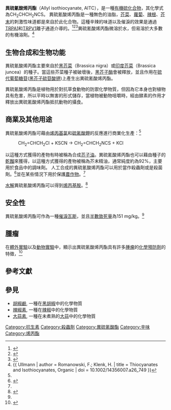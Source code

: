 {{chembox
| Verifiedfields = changed
| Watchedfields = changed
| verifiedrevid = 477314225
|   Name = 异硫氰酸烯丙酯
|   ImageFile = Allyl-isothiocyanate-2D-skeletal.png
|   ImageSize = 200px
|   ImageName = Allyl isothiocyanate
|   ImageFile1 = Allyl-isothiocyanate-3D-vdW.png
|   ImageSize1 = 150px
|   ImageName1 = Space-filling model of allyl isothiocyanate
|   IUPACName = 3-Isothiocyanato-1-propene
|   OtherNames = synthetic mustard oil
| Section1 = {{Chembox Identifiers
|   UNII_Ref = {{fdacite|correct|FDA}}
| UNII = BN34FX42G3
| ChEBI_Ref = {{ebicite|changed|EBI}}
| ChEBI = 73224
| KEGG_Ref = {{keggcite|correct|kegg}}
| KEGG = D02818
| InChI = 1/C4H5NS/c1-2-3-5-4-6/h2H,1,3H2
| InChIKey = ZOJBYZNEUISWFT-UHFFFAOYAS
| StdInChI_Ref = {{stdinchicite|correct|chemspider}}
| StdInChI = 1S/C4H5NS/c1-2-3-5-4-6/h2H,1,3H2
| StdInChIKey_Ref = {{stdinchicite|correct|chemspider}}
| StdInChIKey = ZOJBYZNEUISWFT-UHFFFAOYSA-N
| CASNo_Ref = {{cascite|correct|CAS}}
| CASNo = 57-06-7
| ChEMBL_Ref = {{ebicite|correct|EBI}}
| ChEMBL = 233248
| ChemSpiderID_Ref = {{chemspidercite|correct|chemspider}}
| ChemSpiderID = 21105854
|   SMILES = C=CCN=C=S
| PubChem = 5971
}}
| Section2 = {{Chembox Properties
|   C=4|H=5|N=1|S=1
|   Density = 1.013–1.020 g/cm<sup>3</sup>
|   MeltingPtC = −102
|   BoilingPtC = 148
|   BoilingPtCH = 154
  }}
}}

'''異硫氰酸烯丙酯'''（Allyl isothiocyanate, AITC），是一種[[有機硫化合物|有機硫化合物]]，其化學式為CH<sub>2</sub>CHCH<sub>2</sub>NCS。
異硫氰酸烯丙酯是一種無色的油脂，[[芥菜|芥菜]]、[[蘿蔔|蘿蔔]]、[[辣根|辣根]]、[[芥末|芥末]]的刺激性味道都是來自於此化合物。這種辛辣的味道以及催淚的效果是通過[[TRPA1|TRPA1]]和[[TRPV1|TRPV1]]離子通道介導的。<ref>{{cite journal | last1 = Everaerts | first1 = W. | last2 = Gees | first2 = M. | last3 = Alpizar | first3 = Y. A. | last4 = Farre | first4 = R. | last5 = Leten | first5 = C. | last6 = Apetrei | first6 = A. | last7 = Dewachter | first7 = I. | last8 = van Leuven | first8 = F. | last9 = Vennekens | first9 = R. | displayauthors=8| title = The Capsaicin Receptor TRPV1 is a Crucial Mediator of the Noxious Effects of Mustard Oil | journal = Current Biology | year = 2011 | volume = 21 | issue = 4 | pages = 316–321 | pmid = 21315593 | doi = 10.1016/j.cub.2011.01.031 }}</ref><ref name="pmid18501939">{{cite journal | author = Brône, B.; Peeters, P. J.; Marrannes, R.; Mercken, M.; Nuydens, R.; Meert, T.; Gijsen, H. J. | title = Tear gasses CN, CR, and CS are potent activators of the human TRPA1 receptor | journal = [[Toxicology_and_Applied_Pharmacology|Toxicology and Applied Pharmacology]] | year = 2008 | volume = 231 | issue = 2 | pages = 150–156 | pmid = 18501939 | doi = 10.1016/j.taap.2008.04.00 }}</ref><ref name="pmid21741838">{{cite journal | author = Ryckmans, T.; Aubdool, A. A.; Bodkin, J. V.; Cox, P.; Brain, S. D.; Dupont, T.; Fairman, E.; Hashizume, Y.; Ishii, N. et al. | title = Design and Pharmacological Evaluation of [[PF-4840154|PF-4840154]], a Non-Electrophilic Reference Agonist of the TrpA1 Channel | journal = Bioorganic and Medicinal Chemistry Letters | year = 2011 | volume = 21 | issue = 16 | pages = 4857–4859 | pmid = 21741838 | doi = 10.1016/j.bmcl.2011.06.035 }}</ref>異硫氰酸烯丙酯微溶於水，但易溶於大多數的有機溶劑。<ref name=Ullmann>{{ Ullmann | author = Romanowski, F.; Klenk, H. | title = Thiocyanates and Isothiocyanates, Organic | doi = 10.1002/14356007.a26_749 }}</ref>

== 生物合成和生物功能 ==
異硫氰酸烯丙酯主要來自於[[黑芥菜|黑芥菜]]（Brassica nigra）或[[印度芥菜|印度芥菜]]（Brassica juncea）的種子。當這些芥菜種子被破壞後，[[黑芥子酶|黑芥子酶]]會被釋放，並且作用在[[硫代葡萄糖苷|硫代葡萄糖苷]]([[黑芥子硫苷酸钾|黑芥子硫苷酸钾]])上產生出異硫氰酸烯丙酯。

異硫氰酸烯丙酯是植物用於對抗草食動物的防禦化學物質，但因為它本身也對植物具有危害，所以平時以無害的形式儲存，當植物被動物咀嚼時，經由酵素的作用才釋放出異硫氰酸烯丙酯抵抗動物的攝食。

== 商業及其他用途 ==
異硫氰酸烯丙酯可藉由[[烯丙基氯|烯丙基氯]]和[[硫氰酸鉀|硫氰酸鉀]]的反應進行商業化生產：<ref name=Ullmann/>

:CH<sub>2</sub>=CHCH<sub>2</sub>Cl  +  KSCN  →  CH<sub>2</sub>=CHCH<sub>2</sub>NCS  +  KCl

以這種方式獲得的產物有時被稱為合成[[芥子油|芥子油]]。異硫氰酸烯丙酯也可以藉由種子的[[乾餾|乾餾]]來獲得，以這種方式獲得的產物被稱為芥末精油，通常純度約為92%，主要用於食品中的調味劑。
人工合成的異硫氰酸烯丙酯可以用於當作殺蟲劑或是殺菌劑。<ref>{{cite journal|title=Bactericidal activity of wasabi (Wasabia japonica) against Helicobacter pylori|pages=255–261|issn=0168-1605|journal=International Journal of Food Microbiology|volume=94|issue=3|date=2004-08-01|doi=10.1016/S0168-1605(03)00297-6|url=https://www.ncbi.nlm.nih.gov/pubmed/15246236|accessdate=2019-02-12|author=Il Shik Shin, Hideki Masuda, Kinae Naohide|pmid=15246236|archive-date=2020-04-10|archive-url=https://web.archive.org/web/20200410161018/https://www.ncbi.nlm.nih.gov/pubmed/15246236}}</ref>並在某些情況下用於保護[[農作物|農作物]]。<ref name=Ullmann/>

[[水解|水解]]異硫氰酸烯丙酯可以得到[[烯丙基胺|烯丙基胺]]。<ref>{{OrgSynth | author = Leffler, M. T. | title = Allylamine | volume = 18 | pages = 5 | collvol = 2 | collvolpages = 24 | year = 1938 | prep = CV2P0024 }}</ref>

== 安全性 ==
異硫氰酸烯丙酯可作為一種[[催淚瓦斯|催淚瓦斯]]，並且[[半數致死量|半數致死量]]為151 mg/kg。<ref name=Ullmann/>

== 腫瘤 ==
在[[體外實驗|體外實驗]]以及[[動物實驗|動物實驗]]中，顯示出異硫氰酸烯丙酯具有許多[[腫瘤|腫瘤]]的[[化學預防劑|化學預防劑]]的特徵，<ref>{{cite journal|title=Allyl isothiocyanate as a cancer chemopreventive phytochemical|pages=127–135|issn=1613-4133|journal=Molecular Nutrition & Food Research|volume=54|issue=1|date=2010-1|doi=10.1002/mnfr.200900323|url=https://www.ncbi.nlm.nih.gov/pubmed/19960458|accessdate=2019-02-12|author=Yuesheng Zhang|pmid=19960458|pmc=PMC2814364|archive-date=2020-04-10|archive-url=https://web.archive.org/web/20200410161023/https://www.ncbi.nlm.nih.gov/pubmed/19960458}}</ref>

== 參考文獻 ==
{{reflist}}

== 參見 ==
*[[胡椒鹼|胡椒鹼]], 一種在[[黑胡椒|黑胡椒]]中的化學物質
*[[辣椒素|辣椒素]], 一種在[[辣椒|辣椒]]中的化學物質
*[[大蒜素|大蒜素]], 一種在未煮熟的[[大蒜|大蒜]]中的化學物質

[[Category:抗生素|Category:抗生素]]
[[Category:殺蟲劑|Category:殺蟲劑]]
[[Category:異硫氰酸酯|Category:異硫氰酸酯]]
[[Category:辛味|Category:辛味]]
[[Category:烯丙酯|Category:烯丙酯]]